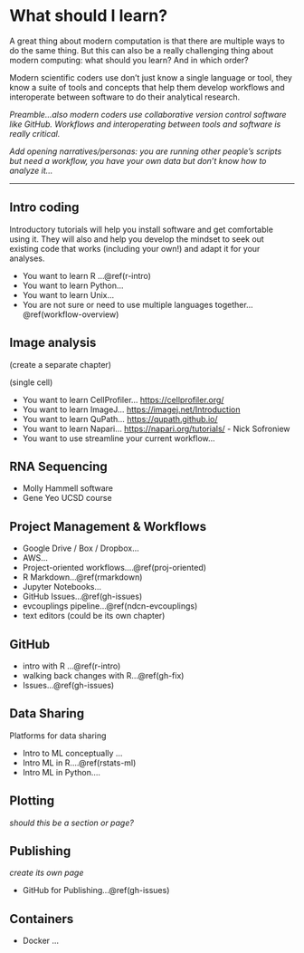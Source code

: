 # What should I learn? {#what-to-learn}

A great thing about modern computation is that there are multiple ways to do the same thing. But this can also be a really challenging thing about modern computing: what should you learn? And in which order?

Modern scientific coders use don't just know a single language or tool, they know a suite of tools and concepts that help them develop workflows and interoperate between software to do their analytical research. 

*Preamble...also modern coders use collaborative version control software like GitHub. Workflows and interoperating between tools and software is really critical.*

*Add opening narratives/personas: you are running other people's scripts but need a workflow, you have your own data but don't know how to analyze it...*

<!---
Recommendations: keep a diary, 
- articulate your problem so you can google it
- look for topics that are useful and recent, community vetted (trust)
- keep a record for yourself. In many ways, this book is a record 
to help you as a researcher identify which skills you need to develop and be deliberate about *why*.

Different learner styles, more directed self-taught less wasted time and wheels reinvented.

<!---We've often never had these conversations and this book tries to provide an opportunity.

Quotes: 
- " Part of learning how to be an effective computational biologist is to learn how to learn efficiently."
- "I think it’s really hard for new people to jump in. The learning curves can be steep, and it’s hard for them to judge how much should they expect "


--->



---
## Intro coding
Introductory tutorials will help you install software and get comfortable using it. They will also and help you develop the mindset to seek out existing code that works (including your own!) and adapt it for your analyses. 

- You want to learn R ...\@ref(r-intro)  
- You want to learn Python...  
- You want to learn Unix...  
- You are not sure or need to use multiple languages together...\@ref(workflow-overview)  

## Image analysis 
(create a separate chapter)

(single cell)

- You want to learn CellProfiler...  <https://cellprofiler.org/>
- You want to learn ImageJ...  <https://imagej.net/Introduction> <!---https://www.protocols.io/view/imagej-plate-count-protocol-f2mbqc6--->
- You want to learn QuPath...  <https://qupath.github.io/>
- You want to learn Napari... <https://napari.org/tutorials/> - Nick Sofroniew
<!---but right now if you're working in Python and doing image analysis you can get going from here--->
- You want to use streamline your current workflow... <!--- with R/Python...--->

## RNA Sequencing

- Molly Hammell software
- Gene Yeo UCSD course


## Project Management & Workflows

- Google Drive / Box / Dropbox...
- AWS...
- Project-oriented workflows....\@ref(proj-oriented)
- R Markdown...\@ref(rmarkdown)
- Jupyter Notebooks...
- GitHub Issues...\@ref(gh-issues)
- evcouplings pipeline...\@ref(ndcn-evcouplings)
- text editors (could be its own chapter)

## GitHub

- intro with R ...\@ref(r-intro)
- walking back changes with R...\@ref(gh-fix)
- Issues...\@ref(gh-issues)

<!---
## Manuscripts

- should I use latex? Overleaf
- Rmd
--->

## Data Sharing
Platforms for data sharing <!---Gene Yeo CRED portal as an example:) ) https://www.dropbox.com/s/9gvep1mkqxsj7g1/CRED_slides.pptx?dl=0)


## Machine Learning (ML)

<!--- tensorflow, fast.ai, Kelly Brock--->

- Intro to ML conceptually ...
- Intro ML in R....\@ref(rstats-ml)  
- Intro ML in Python....

## Plotting 
*should this be a section or page?*


## Publishing
*create its own page* 

- GitHub for Publishing...\@ref(gh-issues)

<!---manuscripts and preprints --->


## Containers
- Docker ...
